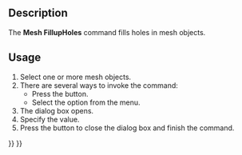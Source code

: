<languages/>
<translate>

<!--T:1-->
{{Docnav
|[[Mesh_FlipNormals|FlipNormals]]
|[[Mesh_FillInteractiveHole|FillInteractiveHole]]
|[[Mesh_Workbench|Mesh]]
|IconL=Mesh_FlipNormals.svg
|IconR=Mesh_FillInteractiveHole.svg
|IconC=Workbench_Mesh.svg
}}

<!--T:2-->
{{GuiCommand
|Name=Mesh FillupHoles
|MenuLocation=Meshes → Fill holes
|Workbenches=[[Mesh_Workbench|Mesh]]
|SeeAlso=[[Mesh_FillInteractiveHole|Mesh FillInteractiveHole]], [[Mesh_AddFacet|Mesh AddFacet]]
}}

==Description== <!--T:3-->

<!--T:4-->
The '''Mesh FillupHoles''' command fills holes in mesh objects.

==Usage== <!--T:5-->

<!--T:6-->
# Select one or more mesh objects.
# There are several ways to invoke the command:
#* Press the {{Button|[[Image:Mesh_FillupHoles.svg|16px]] [[Mesh_FillupHoles|Fill holes]]}} button.
#* Select the {{MenuCommand|Meshes → [[Image:Mesh_FillupHoles.svg|16px]] Fill holes}} option from the menu.
# The {{MenuCommand|Fill holes}} dialog box opens.
# Specify the {{MenuCommand|Fill holes with maximum number of edges}} value.
# Press the {{Button|OK}} button to close the dialog box and finish the command.


<!--T:7-->
{{Docnav
|[[Mesh_FlipNormals|FlipNormals]]
|[[Mesh_FillInteractiveHole|FillInteractiveHole]]
|[[Mesh_Workbench|Mesh]]
|IconL=Mesh_FlipNormals.svg
|IconR=Mesh_FillInteractiveHole.svg
|IconC=Workbench_Mesh.svg
}}

</translate>
{{Mesh Tools navi{{#translation:}}}}
{{Userdocnavi{{#translation:}}}}
{{clear}}